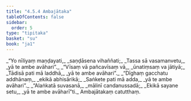 ```yaml
---
title: "4.5.4 Ambajātaka"
tableOfContents: false
sidebar:
  order: 5
type: "tipitaka"
basket: "su"
book: "ja1"
---
```



<DynamicBreadcrumb />

<Division number="173" book="ja1">

<Paragraph number="1106" type="verses" book="ja1">
_“Yo nīliyaṃ maṇḍayati,_  
_saṇḍāsena vihaññati;_  
_Tassa sā vasamanvetu,_  
_yā te ambe avāhari”._  

</Paragraph>

</Division>
<Division number="174" book="ja1">

<Paragraph number="1107" type="verses" book="ja1">
_“Vīsaṃ vā pañcavīsaṃ vā,_  
_ūnatiṃsaṃ va jātiyā;_  
_Tādisā pati mā laddhā,_  
_yā te ambe avāhari”._  

</Paragraph>

</Division>
<Division number="175" book="ja1">

<Paragraph number="1108" type="verses" book="ja1">
_“Dīghaṃ gacchatu addhānaṃ,_  
_ekikā abhisārikā;_  
_Saṅkete pati mā adda,_  
_yā te ambe avāhari”._  

</Paragraph>

</Division>
<Division number="176" book="ja1">

<Paragraph number="1109" type="verses" book="ja1">
_“Alaṅkatā suvasanā,_  
_mālinī candanussadā;_  
_Ekikā sayane setu,_  
_yā te ambe avāharī”ti._  


</Paragraph>
</Division>

<Paragraph number="1110" type="center" book="ja1">
Ambajātakaṃ catutthaṃ.
</Paragraph>